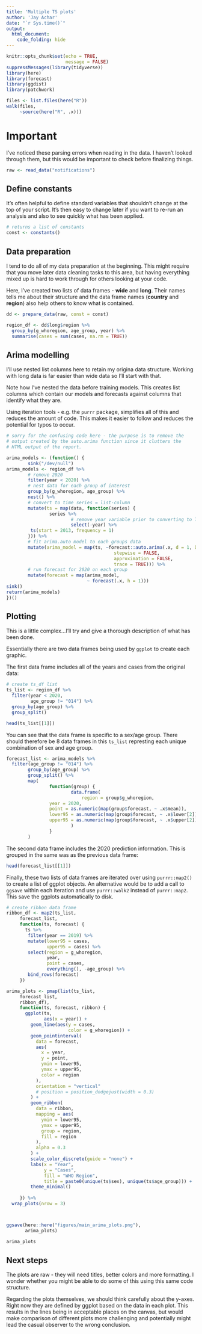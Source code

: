 ```yaml
---
title: 'Multiple TS plots'
author: 'Jay Achar'
date: "`r Sys.time()`"
output:
  html_document:
    code_folding: hide
---
```


```r
knitr::opts_chunk$set(echo = TRUE,
                      message = FALSE)
suppressMessages(library(tidyverse))
library(here)
library(forecast)
library(ggdist)
library(patchwork)
```

```r
files <- list.files(here("R"))
walk(files,
     ~source(here("R", .x)))
```

# Important

I've noticed these parsing errors when reading in the data. I haven't looked through
them, but this would be important to check before finalizing things.

```r
raw <- read_data("notifications")
```

## Define constants

It's often helpful to define standard variables that shouldn't change
at the top of your script. It's then easy to change later if you want to
re-run an analysis and also to see quickly what has been applied.

```r
# returns a list of constants
const <- constants()
```

## Data preparation

I tend to do all of my data preparation at the beginning. This might require
that you move later data cleaning tasks to this area, but having everything
mixed up is hard to work through for others looking at your code.

Here, I've created two lists of data frames - **wide** and **long**.
Their names tells me about their structure and the data frame names
(**country** and **region**) also help others to know what is contained.

```r
dd <- prepare_data(raw, const = const)
```

```r
region_df <- dd$long$region %>% 
  group_by(g_whoregion, age_group, year) %>% 
  summarise(cases = sum(cases, na.rm = TRUE))
```


## Arima modelling

I'll use nested list columns here to retain my origina data structure. Working with
long data is far easier than wide data so I'll start with that.

Note how I've nested the data before training models. This creates list columns
which contain our models and forecasts against columns that identify what they are.

Using iteration tools - e.g. the `purrr` package, simplifies all of this and reduces
the amount of code. This makes it easier to follow and reduces the potential for typos
to occur.

```r
# sorry for the confusing code here - the purpose is to remove the
# output created by the auto.arima function since it clutters the
# HTML output of the report.

arima_models <- (function() {
        sink("/dev/null")
arima_models <- region_df %>%
        # remove 2020
        filter(year < 2020) %>%
        # nest data for each group of interest
        group_by(g_whoregion, age_group) %>% 
        nest() %>%
        # convert to time series = list-column
        mutate(ts = map(data, function(series) {
                series %>%
                        # remove year variable prior to converting to TS
                        select(-year) %>%
         ts(start = 2013, frequency = 1)
        })) %>%
        # fit arima.auto model to each groups data
        mutate(arima_model = map(ts, ~forecast::auto.arima(.x, d = 1, D = 1,
                                        stepwise = FALSE,
                                        approximation = FALSE,
                                        trace = TRUE))) %>%
        # run forecast for 2020 on each group
        mutate(forecast = map(arima_model,
                              ~ forecast(.x, h = 1)))
sink()
return(arima_models)
})()
```

## Plotting

This is a little complex...I'll try and give a thorough description of what has
been done.

Essentially there are two data frames being used by `ggplot` to create
each graphic.

The first data frame includes all of the years and cases from the original data:

```r
# create ts_df list
ts_list <- region_df %>%
  filter(year < 2020,
         age_group != "014") %>%
  group_by(age_group) %>%
  group_split()
```

```r
head(ts_list[[1]])
```

You can see that the data frame is specific to a sex/age group. There should
therefore be 8 data frames in this `ts_list` represting each unique combination
of sex and age group.

```r
forecast_list <- arima_models %>%
  filter(age_group != "014") %>% 
        group_by(age_group) %>%
        group_split() %>%
        map(
                function(group) {
                        data.frame(
                            region = group$g_whoregion,
                year = 2020,
                point = as.numeric(map(group$forecast, ~ .x$mean)),
                lower95 = as.numeric(map(group$forecast, ~ .x$lower[2])),
                upper95 = as.numeric(map(group$forecast, ~ .x$upper[2]))
                        )
                }
        )
```

The second data frame includes the 2020 prediction information. This is grouped
in the same was as the previous data frame:

```r
head(forecast_list[[1]])
```

Finally, these two lists of data frames are iterated over using `purrr::map2()`
to create a list of ggplot objects. An alternative would be to add
a call to `ggsave` within each iteration and use `purrr::walk2` instead
of `purrr::map2`. This save the ggplots automatically to disk.

```r
# create ribbon data frame
ribbon_df <- map2(ts_list,
     forecast_list,
     function(ts, forecast) {
       ts %>% 
        filter(year == 2019) %>% 
        mutate(lower95 = cases,
               upper95 = cases) %>% 
        select(region = g_whoregion, 
               year,
               point = cases, 
               everything(), -age_group) %>% 
        bind_rows(forecast)
     })
```


```r
arima_plots <- pmap(list(ts_list,
     forecast_list,
     ribbon_df),
     function(ts, forecast, ribbon) {
       ggplot(ts,
              aes(x = year)) +
         geom_line(aes(y = cases,
                       color = g_whoregion)) +
         geom_pointinterval(
           data = forecast,
           aes(
             x = year,
             y = point,
             ymin = lower95,
             ymax = upper95,
             color = region
           ),
           orientation = "vertical"
           # position = position_dodgejust(width = 0.3)
         ) +
         geom_ribbon(
           data = ribbon,
           mapping = aes(
             ymin = lower95,
             ymax = upper95,
             group = region,
             fill = region
           ),
           alpha = 0.3
         ) +
         scale_color_discrete(guide = "none") +
         labs(x = "Year",
              y = "Cases",
              fill = "WHO Region",
              title = paste0(unique(ts$sex), unique(ts$age_group))) +
         theme_minimal()
       
     }) %>% 
  wrap_plots(nrow = 3)



ggsave(here::here("figures/main_arima_plots.png"),
       arima_plots)

arima_plots

```

## Next steps

The plots are raw - they will need titles, better colors and more formatting.
I wonder whether you might be able to do some of this using this same code structure.

Regarding the plots themselves, we should think carefully about the y-axes. Right
now they are defined by ggplot based on the data in each plot. This results in the lines
being in acceptable places on the canvas, but would make comparison of different
plots more challenging and potentially might lead the casual observer to the wrong conclusion.
